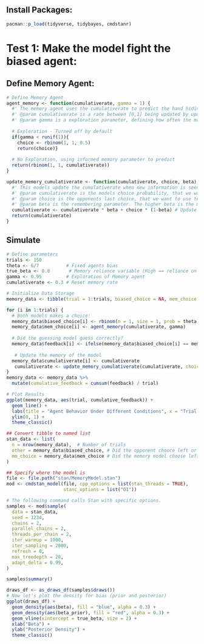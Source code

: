 ## Install Packages:
```r
pacman::p_load(tidyverse, tidybayes, cmdstanr)
```

# Test 1: Make the model fight the biased agent:
## Define Memory Agent:
```r
# Define Memory Agent
agent_memory <- function(cumulativerate, gamma = 1) {
  #' The memory agent uses the cumulativerate to predict the hand hiding the coin.
  #' @param cumulativerate is a rate between [0,1] being updated by update_memory_cumulativerate()
  #' @param gamma is a exploration parameter, defining how often the model picks a random choice.
   
  # Exploration - Turned off by default
  if(gamma < runif(1)){
    choice <- rbinom(1, 1, 0.5)
    return(choice)}
  
  # No Exploration, using informed memory parameter to predict
  return(rbinom(1, 1, cumulativerate))
}

update_memory_cumulativerate <- function(cumulativerate, choice, beta) {
  #' This models update the cumulativerate when new information is seen.
  #' @param cumulativerate is the models choice probability, that we want to update. This is returned.
  #' @param choice is the opponents last choice, that we want to use to update the memory
  #' @param beta is the remembering parameter. The higher beta is the more wieght we assign to prior memory.
  cumulativerate <- cumulativerate * beta + choice * (1-beta) # Update
  return(cumulativerate)
}
```


## Simulate
```r
# Define parameters
trials <- 150
theta <- 6/7          # Fixed agents bias
true_beta <- 0.8       # Memory reliance variable (High == reliance on memory)
gamma <- 0.95         # Exploration of Memory agent
cumulativerate <- 0.3 # Reset memory rate

# Initialize Data Storage
memory_data <- tibble(trial = 1:trials, biased_choice = NA, mem_choice = NA, feedback = NA,cumulativerate = NA, gamma = gamma, theta = theta, beta = true_beta)

for (i in 1:trials) {
  # Both models makes a choice:
  memory_data$biased_choice[i] <- rbinom(n = 1, size = 1, prob = theta)
  memory_data$mem_choice[i] <- agent_memory(cumulativerate, gamma)
      
  # Did the guessing model guess correctly?
  memory_data$feedback[i] <- ifelse(memory_data$biased_choice[i] == memory_data$mem_choice[i], yes = 1, no = 0)  # Random outcome
      
   # Update the memory of the model
  memory_data$cumulativerate[i] <- cumulativerate
   cumulativerate <- update_memory_cumulativerate(cumulativerate, choice = memory_data$biased_choice[i], true_beta)
}
memory_data <- memory_data %>% 
  mutate(cumulative_feedback = cumsum(feedback) / trial)

# Plot Results
ggplot(memory_data, aes(trial, cumulative_feedback)) +
  geom_line() +
  labs(title = "Agent Behavior Under Different Conditions", x = "Trial Number", y = "Cumulative Probability of Memory Agent winning", color = "Condition (alpha/beta)") +
  ylim(0, 1) +
  theme_classic()
```

```r
## Convert tibble to named list
stan_data <- list(
  n = nrow(memory_data),  # Number of trials
  other = memory_data$biased_choice, # Did the opponent chooce left or right
  mm_choice = memory_data$mem_choice # Did the memory model choose left or right
)

## Specify where the model is
file <- file.path("stan/MemoryModel.stan")
mod <- cmdstan_model(file, cpp_options = list(stan_threads = TRUE),
                     stanc_options = list("O1"))

# The following command calls Stan with specific options.
samples <- mod$sample(
  data = stan_data,
  seed = 1234,
  chains = 2,
  parallel_chains = 2,
  threads_per_chain = 2,
  iter_warmup = 1000,
  iter_sampling = 2000,
  refresh = 0,
  max_treedepth = 20,
  adapt_delta = 0.99,
)

samples$summary()

```

```r
draws_df <- as_draws_df(samples$draws())
# Now let's plot the density for bias (prior and posterior)
ggplot(draws_df) +
  geom_density(aes(beta), fill = "blue", alpha = 0.3) +
  geom_density(aes(beta_prior), fill = "red", alpha = 0.3) +
  geom_vline(xintercept = true_beta, size = 2) +
  xlab("Beta") +
  ylab("Posterior Density") +
  theme_classic()
```




